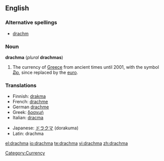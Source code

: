 ==English==

===Alternative spellings===
* [[drachm]]

===Noun===
{{wikipedia|Greek drachma}}
'''drachma''' (''plural'' '''drachmas''')

# The currency of [[Greece]] from ancient times until 2001, with the symbol [[₯]], since replaced by the [[euro]].

===Translations===
{{rfc-level|Translations at L3+ (AutoFormat would have corrected level of Translations)}}

{{trans-top|former currency of Greece}}
*Finnish: [[drakma]]
*French: [[drachme]] {{f}}
*German [[drachme]]
*Greek: [[δραχμή]] {{f}}
*Italian: [[dracma]] {{f}}
{{trans-mid}}
*Japanese: [[ドラクマ]] (dorakuma)
*Latin: drachma
{{trans-bottom}}

[[Category:Currency]]

[[el:drachma]]
[[io:drachma]]
[[te:drachma]]
[[vi:drachma]]
[[zh:drachma]]